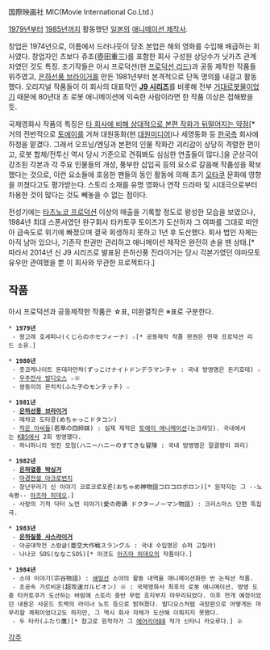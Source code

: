 国際映画社
MIC(Movie International Co.Ltd.)

[[1979년]]부터 [[1985년]]까지 활동했던 [[일본]]의 [[애니메이션 제작사]].

창업은 1974년으로, 이름에서 드러나듯이 당초 본업은 해외 영화를 수입해 배급하는 회사였다. 창업자인 츠보다 쥬조(壺田重三)를 포함한 회사 구성원 상당수가 닛카츠 관계자였던 것도 특징. 초기작들은 아시 프로덕션(현 [[프로덕션 리드]])과 공동 제작한 작품들 위주였고, [[은하선풍 브라이거]]를 만든 1981년부터 본격적으로 단독 명의를 내걸고 활동했다. 오리지널 작품들이 이 회사의 대표작인 '''[[J9 시리즈]]'''를 비롯해 전부 [[거대로봇물]]이었기 때문에 80년대 초 로봇 애니메이션에 익숙한 사람이라면 한 작품 이상은 접해봤을 듯.

국제영화사 작품의 특징은 [[작화 붕괴|타 회사에 비해 상대적으로 본편 작화가 뒤떨어지는 약점]][* 거의 전반적으로 [[토에이]]를 거쳐 대원동화(현 [[대원미디어]])나 세영동화 등 [[한국]]측 회사에 하청을 맡겼다. 그래서 오프닝/엔딩과 본편의 인물 작화간 괴리감이 상당히 격렬한 편이고, 로봇 합체/전투신 역시 당시 기준으로 견줘봐도 심심한 연출들이 많다.]을 군상극이 강조된 각본과 각 주요 인물들의 개성, 풍부한 삽입곡 등의 요소로 갈음해 작품성을 확보했다는 것으로, 이런 요소들에 호응한 팬들의 동인 활동에 의해 초기 [[오타쿠]] 문화에 영향을 끼쳤다고도 평가받는다. 스토리 소재를 유명 영화나 연작 드라마 및 시대극으로부터 차용한 것이 많다는 것도 빼놓을 수 없는 점이다.

전성기에는 [[타츠노코 프로덕션]] 이상의 매출을 기록할 정도로 왕성한 모습을 보였으나, 1984년 최대 스폰서였던 완구회사 타카토쿠 토이즈가 도산하자 그 여파를 그대로 떠안아 급속도로 위기에 빠졌으며 결국 회생하지 못하고 1년 후 도산했다. 회사 법인 자체는 아직 남아 있으나, 기존작 판권만 관리하고 애니메이션 제작은 완전히 손을 뗀 상태.[* 따라서 2014년 신 J9 시리즈로 발표된 은하신풍 진라이거는 당시 각본가였던 야마모토 유우만 관여했을 뿐 이 회사와 무관한 프로젝트다.]

== 작품 ==
아시 프로덕션과 공동제작한 작품은 ☆표, 미완결작은 ※표로 구분한다.

 * '''1979년'''
  - 왕고래 호세피나(くじらのホセフィーナ) ☆[* 공동제작 작품 판권은 현재 프로덕션 리드 소유.]

 * '''1980년'''
  - 즛코케나이트 돈데라만챠(ずっこけナイトドンデラマンチャ : 국내 방영명은 돈키호테) ☆
  - [[우주전사 발디오스]] ☆※
  - 쌍둥이의 몬치치(ふた子のモンチッチ) ☆

 * '''1981년'''
  - '''[[은하선풍 브라이거]]'''
  - 메챠코 도타콩(めちゃっこドタコン)
  - [[작은 아씨들]](若草の四姉妹) : 실제 제작은 [[토에이 애니메이션]](논크레딧). 국내에서는 [[KBS]]에서 2회 방영했다.
  - 하니하니의 멋진 모험(ハニーハニーのすてきな冒険 : 국내 방영명은 말괄량이 꽈리)

 * '''1982년'''
  - '''[[은하열풍 박싱거]]'''
  - [[마경전설 아크로번치]]
  - 장난꾸러기 신 이야기 코로코로포론(おちゃめ神物語コロコロポロン)[* 원작자는 그 --노숙뫙-- [[아즈마 히데오]].]
  - 사랑의 기적 닥터 노먼 이야기(愛の奇蹟 ドクターノーマン物語) : 크리스마스 단편 특집극.

 * '''1983년'''
  - '''[[은하질풍 사스라이거]]'''
  - 아공대작전 스랑글(亜空大作戦スラングル : 국내 수입명은 슈퍼 고릴라)
  - 나나코 SOS(ななこSOS)[* 이것도 [[아즈마 히데오]]의 작품이다.]

 * '''1984년'''
  - 소야 이야기(宗谷物語) : [[쇄빙선]] 소야의 활동 내역을 애니메이션화한 반 논픽션 작품.
  - 초공속 가르비온(超攻速ガルビオン) ※ : 국제영화사 최후의 로봇 애니메이션. 방영 도중 타카토쿠가 도산하는 바람에 스토리 중반 무렵 흐지부지 마무리되었다. 이후 전개 예정이었던 내용은 사운드 트랙의 라이너 노트 등으로 밝혀졌다. 발디오스처럼 극장판으로 어떻게든 마무리할 계획이었다고도 하지만, 그 역시 회사 자체가 도산해 이뤄지지 못했다.
  - 두 타카(ふたり鷹)[* 참고로 원작자가 그 [[에어리어88]] 작가 신타니 카오루다.] ※

[[각주]]
